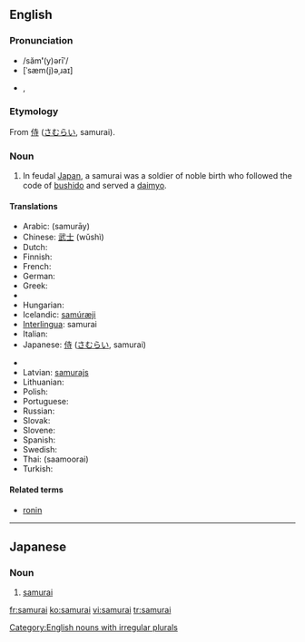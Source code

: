 {{see|Samurai}}
==English==
{{wikipedia}}

===Pronunciation===
*/săm'''ʹ'''(y)ərīʹ/
*[ˈsæm(j)əˌɹaɪ]
*{{rhymes|æməraɪ}}, {{rhymes|æmjəraɪ}}

===Etymology===
From {{Ja.}} [[侍]] ([[さむらい]], samurai).

===Noun===
{{en-noun|samurai|pl2=samurais}}

#In feudal [[Japan]], a samurai was a soldier of noble birth who followed the code of [[bushido]] and served a [[daimyo]].

====Translations====
{{trans-top|feudal Japanese soldier}}
* Arabic: {{Arab|[[ساموراي]]}} (samurāy) {{m}}
* Chinese: [[武士]] (wǔshì)
* Dutch: {{t-|nl|samoerai|m}}
* Finnish: {{t-|fi|samurai}}
* French: {{t+|fr|samouraï|m}}
* German: {{t+|de|Samurai|m}}
* Greek: {{t+|el|σαμουράι|m|tr=samurái|sc=Grek}}
* {{trreq|Hebrew}}
* Hungarian: {{t|hu|szamuráj}}
* Icelandic: [[samúræji]] {{m}}
* [[Interlingua]]: samurai
* Italian: {{t-|it|samurai|m}}
* Japanese: [[侍]] ([[さむらい]], samurai)
{{trans-mid}}
* {{trreq|Korean}}
* Latvian: [[samurajs]] {{m}}
* Lithuanian: {{t+|lt|samurajus|m|xs=Lithuanian}}
* Polish: {{t-|pl|samuraj|m}}
* Portuguese: {{t-|pt|samurai|m}}
* Russian: {{t+|ru|самурай|m|tr=samuráj|sc=Cyrl}}
* Slovak: {{t-|sk|samuraj|m}}
* Slovene: {{t-|sl|samuraj|m}}
* Spanish: {{t-|es|samurai|m}}
* Swedish: {{t+|sv|samuraj}}
* Thai: {{Thai|[[ซามูไร]]}} (saamoorai)
* Turkish: {{t+|tr|samuray}}
{{trans-bottom}}

====Related terms====
*[[ronin]]

[[Category:English nouns with irregular plurals]]

----

==Japanese==

===Noun===
{{ja-noun|r|hira=さむらい|kanji=侍}}

# [[samurai#English|samurai]]

[[fr:samurai]]
[[ko:samurai]]
[[vi:samurai]]
[[tr:samurai]]